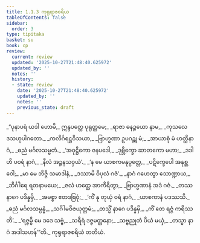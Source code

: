 ```yaml
---
title: 1.1.3 ကုရုရာဇစရိယ
tableOfContents: false
sidebar:
  order: 3
type: tipitaka
basket: su
book: cp
review:
  current: review
  updated: '2025-10-27T21:48:40.625972'
  updated_by: ''
  notes: ''
  history:
  - state: review
    date: '2025-10-27T21:48:40.625972'
    updated_by: ''
    notes: ''
    previous_state: draft
---
```



<ReviewStatus review={frontmatter.review} showDetails={true} />

<HypothesisAnnotation frontmatter={frontmatter} />

<DynamicBreadcrumb />

<Division number="20" book="cp" e="ch" v="21" p="387">

<Paragraph number="23" type="verses" book="cp">
_“ပုနာပရံ ယဒါ ဟောမိ,_  
ဣန္ဒပတ္ထေ ပုရုတ္တမေ;_  
_ရာဇာ ဓနဉ္စယော နာမ,_  
_ကုသလေ ဒသဟုပါဂတော._  

</Paragraph>

</Division>
<Division number="21" book="cp" e="ch" v="21" p="387">

<Paragraph number="24" type="verses" book="cp">
_ကလိင်္ဂရဋ္ဌဝိသယာ,_  
_ဗြာဟ္မဏာ ဥပဂဉ္ဆု မံ;_  
_အာယာစုံ မံ ဟတ္ထိနာဂံ,_  
_ဓညံ မင်္ဂလသမ္မတံ._  

</Paragraph>

</Division>
<Division number="22" book="cp" e="ch" v="21" p="387">

<Paragraph number="25" type="verses" book="cp">
_‘အဝုဋ္ဌိကော ဇနပဒေါ,_  
_ဒုဗ္ဘိက္ခော ဆာတကော မဟာ;_  
_ဒဒါဟိ ပဝရံ နာဂံ,_  
_နီလံ အဉ္ဇနသဝှယံ’._  

</Paragraph>

</Division>
<Division number="23" book="cp" e="ch" v="21" p="387">

<Paragraph number="26" type="verses" book="cp">
_‘န မေ ယာစကမနုပ္ပတ္တေ,_  
_ပဋိက္ခေပေါ အနုစ္ဆဝေါ;_  
_မာ မေ ဘိဇ္ဇိ သမာဒါနံ,_  
_ဒဿာမိ ဝိပုလံ ဂဇံ’._  

</Paragraph>

</Division>
<Division number="24" book="cp" e="ch" v="21" p="387">

<Paragraph number="27" type="verses" book="cp">
_နာဂံ ဂဟေတွာ သောဏ္ဍာယ,_  
_ဘိင်္ဂါရေ ရတနာမယေ;_  
_ဇလံ ဟတ္ထေ အာကိရိတွာ,_  
_ဗြာဟ္မဏာနံ အဒံ ဂဇံ._  

</Paragraph>

</Division>
<Division number="25" book="cp" e="ch" v="21" p="387">

<Paragraph number="28" type="verses" book="cp">
_တဿ နာဂေ ပဒိန္နမှိ,_  
_အမစ္စာ ဧတဒဗြဝုံ;_  
_‘ကိံ နု တုယှံ ဝရံ နာဂံ,_  
_ယာစကာနံ ပဒဿသိ._  

</Paragraph>

</Division>
<Division number="26" book="cp" e="ch" v="21" p="387">

<Paragraph number="29" type="verses" book="cp">
_ဓညံ မင်္ဂလသမ္ပန္နံ,_  
_သင်္ဂါမဝိဇယုတ္တမံ;_  
_တသ္မိံ နာဂေ ပဒိန္နမှိ,_  
_ကိံ တေ ရဇ္ဇံ ကရိဿတိ’._  

</Paragraph>

</Division>
<Division number="27" book="cp" e="ch" v="21" p="387">

<Paragraph number="30" type="verses" book="cp">
_‘ရဇ္ဇမ္ပိ မေ ဒဒေ သဗ္ဗံ,_  
_သရီရံ ဒဇ္ဇမတ္တနော;_  
_သဗ္ဗညုတံ ပိယံ မယှံ,_  
_တသ္မာ နာဂံ အဒါသဟန်’”တိ._  


</Paragraph>
</Division>

<Paragraph number="31" type="center" book="cp">
ကုရုရာဇစရိယံ တတိယံ.
</Paragraph>